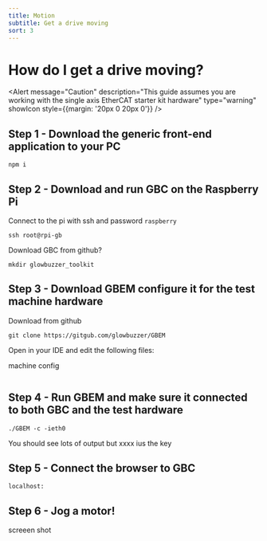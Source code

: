 ```yaml
---
title: Motion
subtitle: Get a drive moving
sort: 3
---
```



# How do I get a drive moving?


<Alert message="Caution" description="This guide assumes you are working with the single axis EtherCAT starter kit hardware" type="warning" showIcon style={{margin: '20px 0 20px 0'}} />


## Step 1 - Download the generic front-end application to your PC
````shell
npm i
````
## Step 2 - Download and run GBC on the Raspberry Pi
Connect to the pi with ssh and password `raspberry`
````shell
ssh root@rpi-gb
````
Download GBC from github?
````shell
mkdir glowbuzzer_toolkit
````

## Step 3 - Download GBEM configure it for the test machine hardware
Download from github
````shell
git clone https://gitgub.com/glowbuzzer/GBEM

````
Open in your IDE and edit the following files:

machine config



````shell
````

## Step 4 - Run GBEM and make sure it connected to both GBC and the test hardware
````shell
./GBEM -c -ieth0
````

You should see lots of output but xxxx ius the key


## Step 5 - Connect the browser to GBC

`localhost:`

## Step 6 - Jog a motor!

screeen shot

